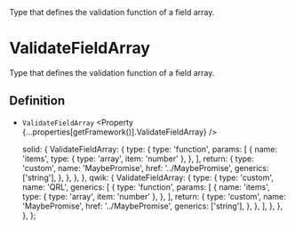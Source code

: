
<Title>ValidateFieldArray</Title>
<Description>
  Type that defines the validation function of a field array.
</Description>

# ValidateFieldArray

Type that defines the validation function of a field array.

## Definition

- `ValidateFieldArray` <Property {...properties[getFramework()].ValidateFieldArray} />

  solid: {
    ValidateFieldArray: {
      type: {
        type: 'function',
        params: [
          {
            name: 'items',
            type: { type: 'array', item: 'number' },
          },
        ],
        return: {
          type: 'custom',
          name: 'MaybePromise',
          href: '../MaybePromise',
          generics: ['string'],
        },
      },
    },
  },
  qwik: {
    ValidateFieldArray: {
      type: {
        type: 'custom',
        name: 'QRL',
        generics: [
          {
            type: 'function',
            params: [
              {
                name: 'items',
                type: { type: 'array', item: 'number' },
              },
            ],
            return: {
              type: 'custom',
              name: 'MaybePromise',
              href: '../MaybePromise',
              generics: ['string'],
            },
          },
        ],
      },
    },
  },
};
